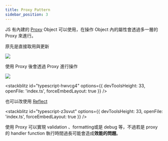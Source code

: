 ```yaml
---
title: Proxy Pattern
sidebar_position: 3
---
```

JS 有內建的 [Proxy](https://developer.mozilla.org/zh-TW/docs/Web/JavaScript/Reference/Global_Objects/Proxy) Object 可以使用，在操作 Object 內的屬性會透過多一層的 Proxy 來進行。

原先是直接取用與更新

![](../../static/JS%20pattern-proxy.png)

使用 Proxy 後會透過 Proxy 進行操作

![](../../static/JS%20pattern-JS%20proxy%202.png)

<stackblitz id="typescript-hwvcg4" options={{
    devToolsHeight: 33, 
    openFile: 'index.ts',
    forceEmbedLayout: true
  }}
/>

也可以改使用 [Reflect](https://developer.mozilla.org/zh-TW/docs/Web/JavaScript/Reference/Global_Objects/Reflect)

<stackblitz id="typescript-z3svut" options={{
    devToolsHeight: 33, 
    openFile: 'index.ts',
    forceEmbedLayout: true
  }}
/>

使用 Proxy 可以實現 validation 、formatting或是 debug 等，不過若是 proxy 的 handler function 執行時間過長可能會造成**效能的問題**。